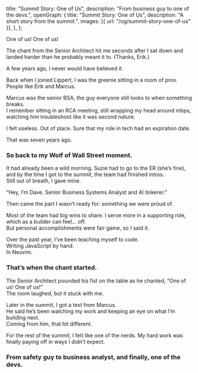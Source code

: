   title: "Summit Story: One of Us",
  description: "From business guy to one of the devs.",
  openGraph: {
    title: "Summit Story: One of Us",
    description: "A short story from the summit.",
    images: [{ url: "/og/summit-story-one-of-us" }],
  },
};

One of us! One of us!

The chant from the Senior Architect hit me seconds after I sat down and landed harder than he probably meant it to. (Thanks, Erik.)

A few years ago, I never would have believed it.

Back when I joined Lippert, I was the greenie sitting in a room of pros. People like Erik and Marcus.

Marcus was the senior BSA, the guy everyone still looks to when something breaks.  
I remember sitting in an RCA meeting, still wrapping my head around mbps, watching him troubleshoot like it was second nature.

I felt useless. Out of place. Sure that my role in tech had an expiration date.

<TenorWrapper postid="4850532509577233362" title="confused-confused-look-confused-face-funny-funny-look" displayTitle="Confused Confused Look" searchLink="https://tenor.com/search/confused-gifs" />

That was seven years ago.

### So back to my Wolf of Wall Street moment.

It had already been a wild morning. Suzie had to go to the ER (she’s fine), and by the time I got to the summit, the team had finished intros.  
Still out of breath, I gave mine.

“Hey, I’m Dave. Senior Business Systems Analyst and AI tinkerer.”

Then came the part I wasn’t ready for: something we were proud of.

Most of the team had big wins to share. I serve more in a supporting role, which as a builder can feel... off.  
But personal accomplishments were fair game, so I said it.


Over the past year, I’ve been teaching myself to code.  
Writing JavaScript by hand.  
In Neovim.

<TenorWrapper postid="5441859" title="wolf-of-wall-street-jordan-belfort-leonardo-di-caprio-one-of-us-jonah-hill" displayTitle="One Of Us" searchLink="https://tenor.com/search/wolf+of+wall+street-gifs" />

### That’s when the chant started.

The Senior Architect pounded his fist on the table as he chanted, “One of us! One of us!”  
The room laughed, but it stuck with me.

Later in the summit, I got a text from Marcus.  
He said he’s been watching my work and keeping an eye on what I’m building next.  
Coming from him, that hit different.

For the rest of the summit, I felt like one of the nerds. My hard work was finally paying off in ways I didn’t expect.

### From safety guy to business analyst, and finally, one of the devs.
